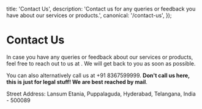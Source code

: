 
  title: 'Contact Us',
  description: 'Contact us for any queries or feedback you have about our services or products.',
  canonical: '/contact-us',
});

# Contact Us

In case you have any queries or feedback about our services or products, feel free to reach out to us at <CopyEmailOnClick email="info@frontendhire.com" />. We will get back to you as soon as possible.

You can also alternatively call us at +91 8367599999. **Don't call us here, this is just for legal stuff! We are best reached by mail**.

Street Address: Lansum Etania, Puppalaguda, Hyderabad, Telangana, India - 500089